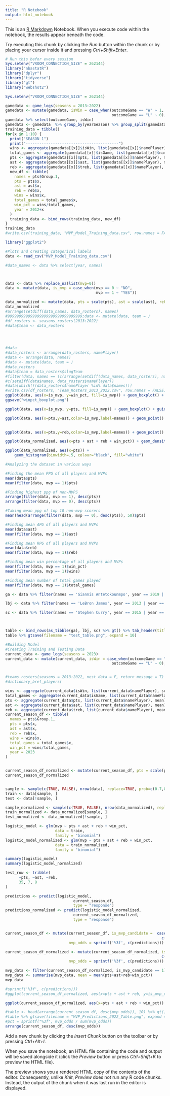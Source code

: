 ---
title: "R Notebook"
output: html_notebook
---

This is an [R Markdown](http://rmarkdown.rstudio.com) Notebook. When you execute code within the notebook, the results appear beneath the code. 

Try executing this chunk by clicking the *Run* button within the chunk or by placing your cursor inside it and pressing *Ctrl+Shift+Enter*. 

```{r}
# Run this befor every session
Sys.setenv("VROOM_CONNECTION_SIZE" = 262144)
library("nbastatR")
library("dplyr")
library("tidyverse")
library("gt")
library("webshot2")
```
```{r}
Sys.setenv("VROOM_CONNECTION_SIZE" = 262144)

gamedata <- game_logs(seasons = 2013:2022)
gamedata <- mutate(gamedata, isWin = case_when(outcomeGame == "W" ~ 1,
                                               outcomeGame == "L" ~ 0), isGame = 1)
gamedata %>% select(outcomeGame, isWin)
gamedata <- gamedata  %>% group_by(yearSeason) %>% group_split(gamedata)
training_data = tibble()
for(x in 1:10) {
  print("SEASON 1")
  print("-----------------------------------------")
  wins <- aggregate(gamedata[[x]]$isWin, list(gamedata[[x]]$namePlayer), sum)
  total_games <- aggregate(gamedata[[x]]$isGame, list(gamedata[[x]]$namePlayer), sum)
  pts <- aggregate(gamedata[[x]]$pts, list(gamedata[[x]]$namePlayer), mean)
  ast <- aggregate(gamedata[[x]]$ast, list(gamedata[[x]]$namePlayer), mean)
  reb <- aggregate(gamedata[[x]]$treb, list(gamedata[[x]]$namePlayer), mean)
  new_df <- tibble(
    names = pts$Group.1,
    pts = pts$x,
    ast = ast$x,
    reb = reb$x,
    wins = wins$x,
    total_games = total_games$x,
    win_pct = wins/total_games,
    year = 2012+x
  )
  training_data <- bind_rows(training_data, new_df)
}
training_data
#write.csv(training_data, "MVP_Model_Training_data.csv", row.names = FALSE)
```


```{r}
library("ggplot2")

#Plots and creating categorical labels
data <- read_csv("MVP_Model_Training_data.csv")

#data_names <- data %>% select(year, names)



data <- data %>% replace_na(list(mvp=0))
data <- mutate(data, is_mvp = case_when(mvp == 0 ~ "NO",
                                        mvp == 1 ~ "YES"))

data_normalized <- mutate(data, pts = scale(pts), ast = scale(ast), reb = scale(reb), win_pct = scale(win_pct))
data_normalized
#arrange(setdiff(data_names, data_rosters), names)
#999999999999999999999999999999999;data <- mutate(data, team = )
#df_rosters <- seasons_rosters(2013:2022)
#data$team <- data_rosters




#data
#data_rosters <- arrange(data_rosters, namePlayer)
#data <- arrange(data, names)
#data <- mutate(data, team = )
#data_rosters
#data$team = data_rosters$slugTeam
#filter(data, names == (c(arrange(setdiff(data_names, data_rosters), names))))
#c(setdiff(data$names, data_rosters$namePlayer))
#data[which(!(data_rosters$namePlayer %in% data$names))]
#write.csv(df_rosters, "Team_Rosters_2013_2022.csv", row.names = FALSE)
ggplot(data, aes(x=is_mvp, y=win_pct, fill=is_mvp)) + geom_boxplot() + guides(color = guide_legend(title = "Is MVP")) + xlab("Is MVP") + ylab("Win Percentage") + ggtitle("Distribution of Win Percentages in Games Played, non MVPs and MVPs") + labs(fill="Is MVP")
ggsave("winpct_boxplot.png")

ggplot(data, aes(x=is_mvp, y=pts, fill=is_mvp)) + geom_boxplot() + guides(color = guide_legend(title = "Is MVP")) + xlab("Is MVP") + ylab("Points Per Game") + ggtitle("Distribution of Points Per Game Scored, non MVPs and MVPs") + labs(fill="Is MVP")

ggplot(data, aes(x=pts,y=ast,color=is_mvp,label=names)) + geom_point() +  geom_text(aes(label=ifelse(mvp==1,as.character(names),'')),hjust=0,vjust=0, size=2) + guides(color = guide_legend(title = "Is MVP")) + ggtitle("Points Per Game Scored Compared to Assists Per Game") + ylab("Assists Per Game") + xlab("Points Per Game")

                                                                                    
ggplot(data, aes(x=pts,y=reb,color=is_mvp,label=names)) + geom_point() +  geom_text(aes(label=ifelse(mvp==1,as.character(names),'')),hjust=0,vjust=0, size=2) + guides(color = guide_legend(title = "Is MVP")) + ggtitle("Points Per Game Scored Compared to Rebounds Per Game") + ylab("Rebounds Per Game") + xlab("Points Per Game")

ggplot(data_normalized, aes(x=pts + ast + reb + win_pct)) + geom_density(alpha=.2, fill="#FF6666") 

ggplot(data_normalized, aes(x=pts)) +
    geom_histogram(binwidth=.5, colour="black", fill="white")


```


```{r}
#Analyzing the dataset in various ways

#Finding the mean PPG of all players and MVPs
mean(data$pts)
mean(filter(data, mvp == 1)$pts)

#Finding highest ppg of non-MVPS
arrange(filter(data, mvp == 1), desc(pts))
arrange(filter(data, mvp == 0), desc(pts))

#Taking mean ppg of top 10 non-mvp scorers
mean(head(arrange(filter(data, mvp == 0), desc(pts)), 50)$pts)
```

```{r}
#Finding mean APG of all players and MVPs
mean(data$ast)
mean(filter(data, mvp == 1)$ast)
```

```{r}
#Finding mean RPG of all players and MVPs
mean(data$reb)
mean(filter(data, mvp == 1)$reb)
```

```{r}
#Finding mean win percentage of all players and MVPs
mean(filter(data, mvp == 1)$win_pct)
mean(filter(data, mvp == 1)$wins)

#Finding mean number of total games played
mean(filter(data, mvp == 1)$total_games)
```

```{r}
ga <- data %>% filter(names == 'Giannis Antetokounmpo', year == 2019 | year == 2020 | year == 2021 | year == 2022)

lbj <- data %>% filter(names == 'LeBron James', year == 2013 | year == 2014 | year == 2015 | year == 2016)

sc <- data %>% filter(names == 'Stephen Curry', year == 2015 | year == 2016 | year == 2017 | year == 2018)



table <- bind_rows(as_tibble(ga), lbj, sc) %>% gt() %>% tab_header(title = "Filler") %>% fmt_number(columns = c(pts, ast, reb, wins, total_games, win_pct, year))
table %>% gtsave(filename = "test_table.png", expand = 10)
```

```{r}
#Building Model
#Creating Training and Testing Data
current_data <- game_logs(seasons = 2023)
current_data <- mutate(current_data, isWin = case_when(outcomeGame == "W" ~ 1,
                                               outcomeGame == "L" ~ 0), isGame = 1)


#teams_rosters(seasons = 2013:2022, nest_data = F, return_message = T)
#dictionary_bref_players(

wins <- aggregate(current_data$isWin, list(current_data$namePlayer), sum)
total_games <- aggregate(current_data$isGame, list(current_data$namePlayer), sum)
pts <- aggregate(current_data$pts, list(current_data$namePlayer), mean)
ast <- aggregate(current_data$ast, list(current_data$namePlayer), mean)
reb <- aggregate(current_data$treb, list(current_data$namePlayer), mean)
current_season_df <- tibble(
  names = pts$Group.1,
  pts = pts$x,
  ast = ast$x,
  reb = reb$x,
  wins = wins$x,
  total_games = total_games$x,
  win_pct = wins/total_games,
  year = 2023
)


current_season_df_normalized <- mutate(current_season_df, pts = scale(pts), ast = scale(ast), reb = scale(reb), win_pct = scale(win_pct))
current_season_df_normalized


sample <- sample(c(TRUE, FALSE), nrow(data), replace=TRUE, prob=c(0.7,0.3))
train <- data[sample, ]
test <- data[!sample, ]

sample_normalized <- sample(c(TRUE, FALSE), nrow(data_normalized), replace=TRUE, prob=c(0.7,0.3))
train_normalized <- data_normalized[sample, ]
test_normalized <- data_normalized[!sample, ]

logistic_model <- glm(mvp ~ pts + ast + reb + win_pct,
                      data = train,
                      family = "binomial")
logistic_model_normalized <- glm(mvp ~ pts + ast + reb + win_pct,
                      data = train_normalized,
                      family = "binomial")

summary(logistic_model)
summary(logistic_model_normalized)

test_row <- tribble(
      ~pts, ~ast, ~reb,
      35, 7, 8
)

predictions <- predict(logistic_model,
                              current_season_df,
                              type = "response")
predictions_normalized <- predict(logistic_model_normalized,
                              current_season_df_normalized,
                              type = "response")


current_season_df <- mutate(current_season_df, is_mvp_candidate =  case_when(c(predictions) > 0.2 ~ 1,
                                                                     c(predictions) < 0.2 ~ 0),
                            mvp_odds = sprintf('%3f', c(predictions)))

current_season_df_normalized <- mutate(current_season_df_normalized, is_mvp_candidate =  case_when(c(predictions) > 0.2 ~ 1,
                                                                     c(predictions) < 0.2 ~ 0),
                            mvp_odds = sprintf('%3f', c(predictions)))

mvp_data <- filter(current_season_df_normalized, is_mvp_candidate == 1)
mvp_data <- summarise(mvp_data, mean = mean(pts+ast+reb+win_pct))
mvp_data

#sprintf('%3f', c(predictions)))
#ggplot(current_season_df_normalized, aes(x=pts + ast + reb, y=is_mvp_candidate)) + geom_point() + stat_smooth(method = glm, color="green", se=FALSE, method.args = list(family=binomial)) + geom_text(aes(label=ifelse(is_mvp_candidate==1,as.character(names),'')),hjust=0,vjust=0, size=2) 

ggplot(current_season_df_normalized, aes(x=pts + ast + reb + win_pct)) + geom_density(alpha=.2, fill="#FF6666") + geom_vline(aes(xintercept=0), linetype="dashed", label="All Players") + geom_vline(aes(xintercept=mvp_data$mean), linetype="dashed") + ggtitle("Density Curve of the Normalized Distribution of Cumulative Player Statistics")

#table <- head(arrange(current_season_df, desc(mvp_odds)), 10) %>% gt() %>% tab_header(title = "Predicted Top 10 MVP Standings, 2021-2022") %>% fmt_number(columns = c(pts, ast, reb, wins, total_games, win_pct))
#table %>% gtsave(filename = "MVP_Predictions_2022_Table.png", expand = 10)
#pct = sprintf("%3f", mvp_odds / sum(mvp_odds))
arrange(current_season_df, desc(mvp_odds))
```

Add a new chunk by clicking the *Insert Chunk* button on the toolbar or by pressing *Ctrl+Alt+I*.

When you save the notebook, an HTML file containing the code and output will be saved alongside it (click the *Preview* button or press *Ctrl+Shift+K* to preview the HTML file).

The preview shows you a rendered HTML copy of the contents of the editor. Consequently, unlike *Knit*, *Preview* does not run any R code chunks. Instead, the output of the chunk when it was last run in the editor is displayed.
